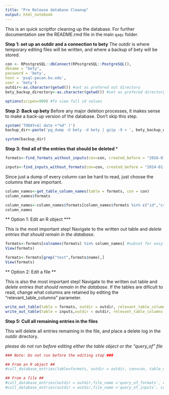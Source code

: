 ```yaml
---
title: "Pre Release database Cleanup"
output: html_notebook
---
```


This is an quick scriptfor cleaning up the database. For further documentation see the README.rmd file in the main `qaqc` folder. 

**Step 1: set up an outdir and a connection to bety**
The outdir is where temporary editing files will be written, and where a backup of bety will be stored. 
```r
con <- RPostgreSQL::dbConnect(RPostgreSQL::PostgreSQL(),
dbname = "bety",
password = 'bety',
host = 'psql-pecan.bu.edu',
user = 'bety')
outdir<-as.character(getwd()) #set as prefered out directory
bety_backup_directory<-as.character(getwd()) #set as prefered directory for bety backup.

options(scipen=999) #To view full id values
```

**Step 2: Back up bety**
Before any major deletion processes, it makes sense to make a back-up version of the database. Don't skip this step. 
```r
system('TODAY=$( date +"%d" )')
backup_dir<-paste('pg_dump -U bety -d bety | gzip -9 > ', bety_backup_directory,'/bety-pre-culling${TODAY}.sql.gz', sep="")

system(backup_dir)
```

**Step 3: find all of the entries that should be deleted ***
```r

formats<-find_formats_without_inputs(con=con, created_before = "2016-01-01", user_id = NULL, updated_after = "2016-01-01") #Ideally, date should be set to the date of the last release 

inputs<-find_inputs_without_formats(con=con, created_before = "2014-01-01",updated_after = NULL, user_id = NULL)

```

Since just a dump of every column can be hard to read, just choose the columns that are important. 
```r
column_names<-get_table_column_names(table = formats, con = con)
column_names$formats

column_names<-column_names$formats[column_names$formats %in% c("id","created_at", "name", "notes", "table_name")]
column_names
```

** Option 1: Edit an R object ***

This is the most important step! Navigate to the written out table and *delete entries that should remain in the database*. 
```r
formats<-formats[colnames(formats) %in% column_names] #subset for easy viewing
View(formats)

formats<-formats[grep("test",formats$name),]
View(formats)
```

** Option 2: Edit a file  **

This is also the most important step! Navigate to the written out table and *delete entries that should remain in the database*. If the tables are dificult to read, change what columns are retained by editing the "relevant_table_columns" parameter.

```r
write_out_table(table = formats, outdir = outdir, relevant_table_columns = column_names, table_name = "formats")
write_out_table(table = inputs,outdir = outdir, relevant_table_columns =c("id", "created_at", "name"), table_name = "inputs")
```

**Step 5: Cull all remaining entries in the files**

This will delete all entries remaining in the file, and place a delete log in the outdir directory. 

*please do not run before editing either the table object or the "query_of" file*
```r
### Note: Do not run before the editing step ###

## From an R object ##
#cull_database_entries(table=formats, outdir = outdir, con=con, table_name = "formats")

## From a file ##
#cull_database_entries(outdir = outdir,file_name ='query_of_formats', con=con, table_name = "formats")
#cull_database_entries(outdir = outdir,file_name ='query_of_inputs', con=con, table_name = "inputs")

```

